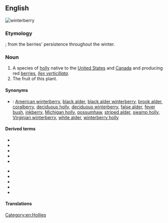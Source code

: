 ==English==
[[File:Ilex verticillata fruits and foliage 1.JPG|thumb|winterberry]]
{{wikipedia}}
{{wikispecies|Ilex verticillata}}

===Etymology===
{{compound|en|winter|berry}}; from the berries' persistence throughout the winter.

===Noun===
{{en-noun}}

# A species of [[holly]] native to the [[United States]] and [[Canada]] and producing red [[berry|berries]], ''[[Ilex verticillata]]''.
# The fruit of this plant.

====Synonyms====
* {{qualifier|plant}}: <!--from the Wikipedia article:-->[[American winterberry]], [[black alder]], [[black alder winterberry]], [[brook alder]], [[coralberry]], [[deciduous holly]], [[deciduous winterberry]], [[false alder]], [[fever bush]], [[inkberry]], [[Michigan holly]], [[possumhaw]], [[striped alder]], [[swamp holly]], [[Virginian winterberry]], [[white alder]], [[winterberry holly]]

====Derived terms====
{{der-top}}
* {{l|en|alder winterberry}}
* {{l|en|American winterberry}}
* {{l|en|black alder winterberry}}
* {{l|en|common winterberry holly}}
* {{l|en|deciduous winterberry}}
{{der-mid}}
* {{l|en|evergreen winterberry}}
* {{l|en|mountain winterberry}}
* {{l|en|smooth winterberry holly}}
* {{l|en|Virginian winterberry}}
* {{l|en|winterberry holly}}
{{der-bottom}}

====Translations====
{{trans-see|American winterberry, ''Ilex verticillata''|American winterberry}}

[[Category:en:Hollies]]